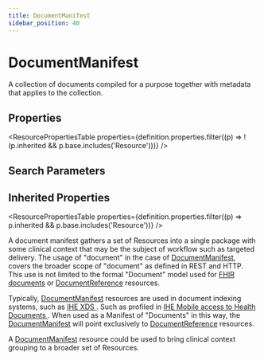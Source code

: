 ```yaml
---
title: DocumentManifest
sidebar_position: 40
---
```


# DocumentManifest

A collection of documents compiled for a purpose together with metadata that applies to the collection.

<Tabs queryString="intro-section">
<TabItem value="schema" label="Schema" default>


## Properties


<ResourcePropertiesTable properties={definition.properties.filter((p) => !(p.inherited && p.base.includes('Resource')))} />

## Search Parameters

<SearchParamsTable searchParams={definition.searchParameters} />

## Inherited Properties

<ResourcePropertiesTable properties={definition.properties.filter((p) => p.inherited && p.base.includes('Resource'))} />

</TabItem>
  <TabItem value="usage" label="Usage">
    <div> <a name="scope"></a>  <p>  A document manifest gathers a set of Resources  into a single package with some clinical context that may be the subject of workflow such as targeted delivery.  The usage of "document" in the case of <a href="/docs/api/fhir/resources/documentmanifest">DocumentManifest</a>, covers the broader scope of "document" as defined in REST and HTTP.  This use is not limited to the formal "Document" model used for <a href="https://www.hl7.org/fhir/documents.html">FHIR documents</a> or <a href="/docs/api/fhir/resources/documentreference">DocumentReference</a> resources. </p> <p> Typically, <a href="/docs/api/fhir/resources/documentmanifest">DocumentManifest</a> resources are used in document indexing systems, such as <a href="http://wiki.ihe.net/index.php?title=Cross-Enterprise_Document_Sharing">IHE XDS </a>. Such as profiled in <a href="http://wiki.ihe.net/index.php/Mobile_access_to_Health_Documents_(MHD)">IHE Mobile access to Health Documents </a>. When used as a Manifest of "Documents" in this way, the <a href="/docs/api/fhir/resources/documentmanifest">DocumentManifest</a> will point exclusively to <a href="/docs/api/fhir/resources/documentreference">DocumentReference</a> resources. </p> <p> A <a href="/docs/api/fhir/resources/documentmanifest">DocumentManifest</a> resource could be used to bring clinical context grouping to a broader set of Resources.</p> </div>
    </TabItem>
  
  
  

</Tabs>
